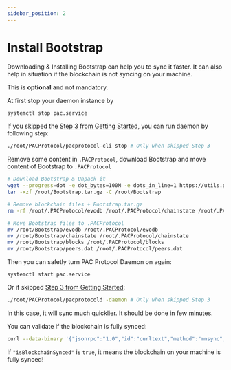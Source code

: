 ```yaml
---
sidebar_position: 2
---
```


# Install Bootstrap

Downloading & Installing Bootstrap can help you to sync it faster. It can also help in situation if the blockchain is not syncing on your machine.

This is **optional** and not mandatory.

At first stop your daemon instance by

```bash
systemctl stop pac.service
```

If you skipped the [Step 3 from Getting Started](/docs/core/developers/pac-protocol-core/getting-started#step-3---creating-systemctl-service-optional-recommended), you can run daemon by following step:

```bash
./root/PACProtocol/pacprotocol-cli stop # Only when skipped Step 3
```

Remove some content in `.PACProtocol`, download Bootstrap and move content of Bootstrap to `.PACProtocol`

```bash
# Download Bootstrap & Unpack it
wget --progress=dot -e dot_bytes=100M -e dots_in_line=1 https://utils.pacglobal.io/Bootstrap.tar.gz -O /root/Bootstrap.tar.gz
tar -xzf /root/Bootstrap.tar.gz -C /root/Bootstrap

# Remove blockchain files + Bootstrap.tar.gz
rm -rf /root/.PACProtocol/evodb /root/.PACProtocol/chainstate /root/.PACProtocol/blocks /root/.PACProtocol/peers.dat /root/Boostrap.tar.gz

# Move Bootstrap files to .PACProtocol
mv /root/Bootstrap/evodb /root/.PACProtocol/evodb
mv /root/Bootstrap/chainstate /root/.PACProtocol/chainstate
mv /root/Bootstrap/blocks /root/.PACProtocol/blocks
mv /root/Bootstrap/peers.dat /root/.PACProtocol/peers.dat
```

Then you can safetly turn PAC Protocol Daemon on again:

```
systemctl start pac.service
```

Or if skipped [Step 3 from Getting Started](/docs/core/developers/pac-protocol-core/getting-started#step-3---creating-systemctl-service-optional-recommended):

```bash
./root/PACProtocol/pacprotocold -daemon # Only when skipped Step 3
```

In this case, it will sync much quicklier. It should be done in few minutes.

You can validate if the blockchain is fully synced:

```bash
curl --data-binary '{"jsonrpc":"1.0","id":"curltext","method":"mnsync","params":["status"]}' -H 'content-type:text/plain;' http://<rpcusername>:<rpcpassword>@127.0.0.1:7111/
```

If `"isBlockchainSynced"` is `true`, it means the blockchain on your machine is fully synced!